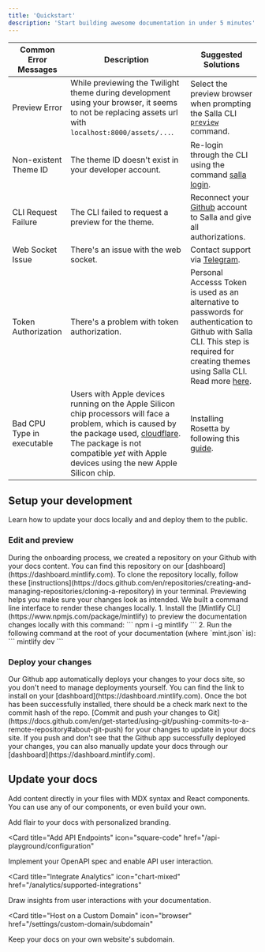 ```yaml
---
title: 'Quickstart'
description: 'Start building awesome documentation in under 5 minutes'
---
```



| Common Error Messages | Description | Suggested Solutions |
| --- | --- | --- |
| Preview Error | While previewing the Twilight theme during development using your browser, it seems to not be replacing assets url with `localhost:8000/assets/...`. | Select the preview browser when prompting the Salla CLI [`preview`](doc-422776?nav=01HNA8QHCPJTCY5VSEZ616JCAK) command. |
| Non-existent Theme ID | The theme ID doesn't exist in your developer account. | Re-login through the CLI using the command [salla login](doc-422762?nav=01HNA8QHCPJTCY5VSEZ616JCAK). |
| CLI Request Failure | The CLI failed to request a preview for the theme. | Reconnect your [Github](https://github.com/) account to Salla and give all authorizations. |
| Web Socket Issue | There's an issue with the web socket. | Contact support via [Telegram](https://t.me/SallaSupportBot). |
| Token Authorization | There's a problem with token authorization. | Personal Accesss Token is used as an alternative to passwords for authentication to Github with Salla CLI. This step is required for creating themes using Salla CLI. Read more [here](doc-422769?nav=01HNA8QHCPJTCY5VSEZ616JCAK).  |
| Bad CPU Type in executable | Users with Apple devices running on the Apple Silicon chip processors will face a problem, which is caused by the package used, [cloudflare](https://www.npmjs.com/package/cloudflare). The package is not compatible *yet* with Apple devices using the new Apple Silicon chip. | Installing Rosetta by following this [guide](doc-422761?nav=01HNA8QHCPJTCY5VSEZ616JCAK). 

## Setup your development

Learn how to update your docs locally and and deploy them to the public.

### Edit and preview

<AccordionGroup>
  <Accordion icon="github" title="Clone your docs locally">
    During the onboarding process, we created a repository on your Github with
    your docs content. You can find this repository on our
    [dashboard](https://dashboard.mintlify.com). To clone the repository
    locally, follow these
    [instructions](https://docs.github.com/en/repositories/creating-and-managing-repositories/cloning-a-repository)
    in your terminal.
  </Accordion>
  <Accordion icon="rectangle-terminal" title="Preview changes">
    Previewing helps you make sure your changes look as intended. We built a
    command line interface to render these changes locally. 1. Install the
    [Mintlify CLI](https://www.npmjs.com/package/mintlify) to preview the
    documentation changes locally with this command: ``` npm i -g mintlify ```
    2. Run the following command at the root of your documentation (where
    `mint.json` is): ``` mintlify dev ```
  </Accordion>
</AccordionGroup>

### Deploy your changes

<AccordionGroup>

<Accordion icon="message-bot" title="Install our Github app">
  Our Github app automatically deploys your changes to your docs site, so you
  don't need to manage deployments yourself. You can find the link to install on
  your [dashboard](https://dashboard.mintlify.com). Once the bot has been
  successfully installed, there should be a check mark next to the commit hash
  of the repo.
</Accordion>
<Accordion icon="rocket" title="Push your changes">
  [Commit and push your changes to
  Git](https://docs.github.com/en/get-started/using-git/pushing-commits-to-a-remote-repository#about-git-push)
  for your changes to update in your docs site. If you push and don't see that
  the Github app successfully deployed your changes, you can also manually
  update your docs through our [dashboard](https://dashboard.mintlify.com).
</Accordion>

</AccordionGroup>

## Update your docs

Add content directly in your files with MDX syntax and React components. You can use any of our components, or even build your own.

<CardGroup>

<Card title="Style Your Docs" icon="paintbrush" href="/settings/global">
  Add flair to your docs with personalized branding.
</Card>

<Card
  title="Add API Endpoints"
  icon="square-code"
  href="/api-playground/configuration"
>
  Implement your OpenAPI spec and enable API user interaction.
</Card>

<Card
  title="Integrate Analytics"
  icon="chart-mixed"
  href="/analytics/supported-integrations"
>
  Draw insights from user interactions with your documentation.
</Card>

<Card
  title="Host on a Custom Domain"
  icon="browser"
  href="/settings/custom-domain/subdomain"
>
  Keep your docs on your own website's subdomain.
</Card>

</CardGroup>
